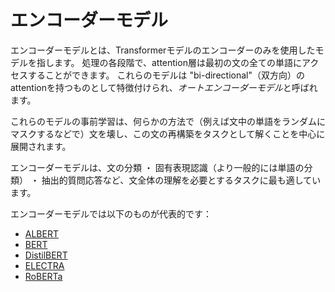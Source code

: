 # エンコーダーモデル

<CourseFloatingBanner
    chapter={1}
    classNames="absolute z-10 right-0 top-0"
/>

<Youtube id="MUqNwgPjJvQ" />

エンコーダーモデルとは、Transformerモデルのエンコーダーのみを使用したモデルを指します。 処理の各段階で、attention層は最初の文の全ての単語にアクセスすることができます。 これらのモデルは "bi-directional"（双方向）のattentionを持つものとして特徴付けられ、*オートエンコーダーモデル*と呼ばれます。

これらのモデルの事前学習は、何らかの方法で（例えば文中の単語をランダムにマスクするなどで）文を壊し、この文の再構築をタスクとして解くことを中心に展開されます。

エンコーダーモデルは、文の分類 ・ 固有表現認識（より一般的には単語の分類） ・ 抽出的質問応答など、文全体の理解を必要とするタスクに最も適しています。

エンコーダーモデルでは以下のものが代表的です：

- [ALBERT](https://huggingface.co/transformers/model_doc/albert.html)
- [BERT](https://huggingface.co/transformers/model_doc/bert.html)
- [DistilBERT](https://huggingface.co/transformers/model_doc/distilbert.html)
- [ELECTRA](https://huggingface.co/transformers/model_doc/electra.html)
- [RoBERTa](https://huggingface.co/transformers/model_doc/roberta.html)
